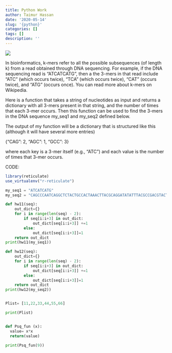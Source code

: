 ```yaml
---
title: Python Work
author: Taimur Hassan
date: '2020-05-14'
slug: '{python}'
categories: []
tags: []
description: ''
---
```


![](python.png)

In bioinformatics, k-mers refer to all the possible subsequences (of length k) from a read obtained through DNA sequencing. For example, if the DNA sequencing read is "ATCATCATG", then a the 3-mers in that read include "ATC" (which occurs twice), "TCA" (which occurs twice), "CAT" (occurs twice), and "ATG" (occurs once). You can read more about k-mers on Wikipedia.

Here is a function that takes a string of nucleotides as input and returns a dictionary with all 3-mers present in that string, and the number of times that each 3-mer occurs. Then this function can be used to find the 3-mers in the DNA sequence my_seq1 and my_seq2 defined below.

The output of my function will be a dictionary that is structured like this (although it will have several more entries)

{"CAG": 2, "AGC": 1, "GCC": 3}

where each key is a 3-mer itself (e.g., "ATC") and each value is the number of times that 3-mer occurs.




CODE:
```r
library(reticulate)
use_virtualenv("r-reticulate")
```

```python
my_seq1 = "ATCATCATG"
my_seq2 = "CAGCCCAATCAGGCTCTACTGCCACTAAACTTACGCAGGATATATTTACGCCGACGTACT"

def hw11(seq):
    out_dict={}
    for i in range(len(seq) - 2):
        if seq[i:i+3] in out_dict:
            out_dict[seq[i:i+3]] +=1
        else:
            out_dict[seq[i:i+3]]=1
    return out_dict
print(hw11(my_seq1))

def hw12(seq):
    out_dict={}
    for i in range(len(seq) - 2):
        if seq[i:i+3] in out_dict:
            out_dict[seq[i:i+3]] +=1
        else:
            out_dict[seq[i:i+3]]=1
    return out_dict
print(hw12(my_seq2))


Plist= [11,22,33,44,55,66]

print(Plist)


def Psq_fun (x):
  value= x*x 
  return(value)
  
print(Psq_fun(9))


```



